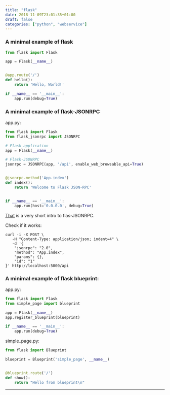 ```yaml
---
title: "flask"
date: 2018-11-09T23:01:35+01:00
draft: false
categories: ["python", "webservice"]
---
```


### A minimal example of flask

```python
from flask import Flask

app = Flask(__name__)


@app.route('/')
def hello():
    return 'Hello, World!'

if __name__ == '__main__':
    app.run(debug=True)
```




### A minimal example of flask-JSONRPC

app.py:
```python
from flask import Flask
from flask_jsonrpc import JSONRPC

# Flask application
app = Flask(__name__)

# Flask-JSONRPC
jsonrpc = JSONRPC(app, '/api', enable_web_browsable_api=True)


@jsonrpc.method('App.index')
def index():
    return 'Welcome to Flask JSON-RPC'


if __name__ == '__main__':
    app.run(host='0.0.0.0', debug=True)
```


[That](https://github.com/cenobites/flask-jsonrpc) is a very short intro to flas-JSONRPC.

Check if it works:

```
curl -i -X POST \
   -H "Content-Type: application/json; indent=4" \
   -d '{
    "jsonrpc": "2.0",
    "method": "App.index",
    "params": {},
    "id": "1"
}' http://localhost:5000/api
```

### A minimal example of flask blueprint:

app.py:
```python
from flask import Flask
from simple_page import blueprint

app = Flask(__name__)
app.register_blueprint(blueprint)

if __name__ == '__main__':
    app.run(debug=True)
```

simple_page.py:
```python
from flask import Blueprint

blueprint = Blueprint('simple_page', __name__)


@blueprint.route('/')
def show():
    return "Hello from blueprint\n"
```

***
